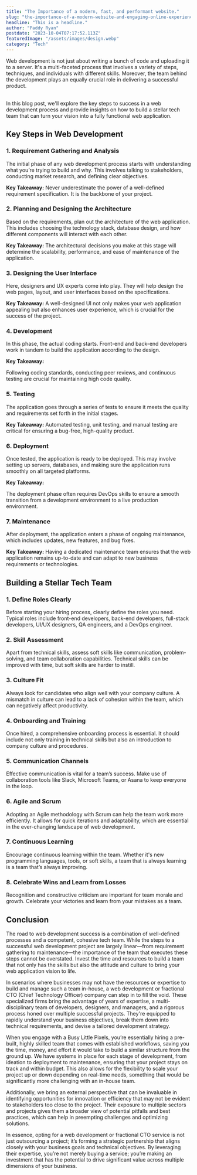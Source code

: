 ```yaml
---
title: "The Importance of a modern, fast, and performant website."
slug: "the-importance-of-a-modern-website-and-engaging-online-experience-for-businesses"
headline: "This is a headline."
author: "Paddy Ryan"
postdate: "2023-10-04T07:17:52.113Z"
featuredImage: "/assets/images/design.webp"
category: "Tech"
---
```


Web development is not just about writing a bunch of code and uploading it to a server. It's a multi-faceted process that involves a variety of steps, techniques, and individuals with different skills. Moreover, the team behind the development plays an equally crucial role in delivering a successful product.

<br>
In this blog post, we'll explore the key steps to success in a web development process and provide insights on how to build a stellar tech team that can turn your vision into a fully functional web application.

## **Key Steps in Web Development**

### 1. Requirement Gathering and Analysis

The initial phase of any web development process starts with understanding what you’re trying to build and why. This involves talking to stakeholders, conducting market research, and defining clear objectives.

**Key Takeaway:** Never underestimate the power of a well-defined requirement specification. It is the backbone of your project.

### 2. Planning and Designing the Architecture

Based on the requirements, plan out the architecture of the web application. This includes choosing the technology stack, database design, and how different components will interact with each other.

**Key Takeaway:** The architectural decisions you make at this stage will determine the scalability, performance, and ease of maintenance of the application.

### 3. Designing the User Interface

Here, designers and UX experts come into play. They will help design the web pages, layout, and user interfaces based on the specifications.

**Key Takeaway:** A well-designed UI not only makes your web application appealing but also enhances user experience, which is crucial for the success of the project.

### 4. Development

In this phase, the actual coding starts. Front-end and back-end developers work in tandem to build the application according to the design.

**Key Takeaway:** 

Following coding standards, conducting peer reviews, and continuous testing are crucial for maintaining high code quality.

### 5. Testing

The application goes through a series of tests to ensure it meets the quality and requirements set forth in the initial stages.

**Key Takeaway:** Automated testing, unit testing, and manual testing are critical for ensuring a bug-free, high-quality product.

### 6. Deployment

Once tested, the application is ready to be deployed. This may involve setting up servers, databases, and making sure the application runs smoothly on all targeted platforms.

**Key Takeaway:** 

The deployment phase often requires DevOps skills to ensure a smooth transition from a development environment to a live production environment.

### 7. Maintenance

After deployment, the application enters a phase of ongoing maintenance, which includes updates, new features, and bug fixes.

**Key Takeaway:** Having a dedicated maintenance team ensures that the web application remains up-to-date and can adapt to new business requirements or technologies.


## Building a Stellar Tech Team

### 1. Define Roles Clearly

Before starting your hiring process, clearly define the roles you need. Typical roles include front-end developers, back-end developers, full-stack developers, UI/UX designers, QA engineers, and a DevOps engineer.

### 2. Skill Assessment

Apart from technical skills, assess soft skills like communication, problem-solving, and team collaboration capabilities. Technical skills can be improved with time, but soft skills are harder to instill.

### 3. Culture Fit

Always look for candidates who align well with your company culture. A mismatch in culture can lead to a lack of cohesion within the team, which can negatively affect productivity.

### 4. Onboarding and Training

Once hired, a comprehensive onboarding process is essential. It should include not only training in technical skills but also an introduction to company culture and procedures.

### 5. Communication Channels

Effective communication is vital for a team’s success. Make use of collaboration tools like Slack, Microsoft Teams, or Asana to keep everyone in the loop.

### 6. Agile and Scrum

Adopting an Agile methodology with Scrum can help the team work more efficiently. It allows for quick iterations and adaptability, which are essential in the ever-changing landscape of web development.

### 7. Continuous Learning

Encourage continuous learning within the team. Whether it's new programming languages, tools, or soft skills, a team that is always learning is a team that’s always improving.

### 8. Celebrate Wins and Learn from Losses

Recognition and constructive criticism are important for team morale and growth. Celebrate your victories and learn from your mistakes as a team.

## Conclusion

The road to web development success is a combination of well-defined processes and a competent, cohesive tech team. While the steps to a successful web development project are largely linear—from requirement gathering to maintenance—the importance of the team that executes these steps cannot be overstated. Invest the time and resources to build a team that not only has the skills but also the attitude and culture to bring your web application vision to life. 

In scenarios where businesses may not have the resources or expertise to build and manage such a team in-house, a web development or fractional CTO (Chief Technology Officer) company can step in to fill the void. These specialized firms bring the advantage of years of expertise, a multi-disciplinary team of developers, designers, and managers, and a rigorous process honed over multiple successful projects. They're equipped to rapidly understand your business objectives, break them down into technical requirements, and devise a tailored development strategy.

When you engage with a Busy Little Pixels, you’re essentially hiring a pre-built, highly skilled team that comes with established workflows, saving you the time, money, and effort it would take to build a similar structure from the ground up. We have systems in place for each stage of development, from ideation to deployment to maintenance, ensuring that your project stays on track and within budget. This also allows for the flexibility to scale your project up or down depending on real-time needs, something that would be significantly more challenging with an in-house team. 

Additionally, we bring an external perspective that can be invaluable in identifying opportunities for innovation or efficiency that may not be evident to stakeholders too close to the project. Their exposure to multiple sectors and projects gives them a broader view of potential pitfalls and best practices, which can help in preempting challenges and optimizing solutions. 

In essence, opting for a web development or fractional CTO service is not just outsourcing a project; it’s forming a strategic partnership that aligns closely with your business goals and technical objectives. By leveraging their expertise, you’re not merely buying a service; you’re making an investment that has the potential to drive significant value across multiple dimensions of your business.
<br>